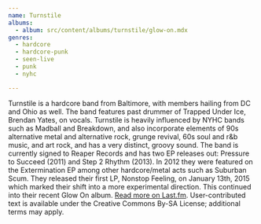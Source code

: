 ```yaml
---
name: Turnstile
albums:
  - album: src/content/albums/turnstile/glow-on.mdx
genres:
  - hardcore
  - hardcore-punk
  - seen-live
  - punk
  - nyhc

---
```


 Turnstile is a hardcore band from Baltimore, with members hailing from DC and Ohio as well. The band features past drummer of Trapped Under Ice, Brendan Yates, on vocals. Turnstile is heavily influenced by NYHC bands such as Madball and Breakdown, and also incorporate elements of 90s alternative metal and alternative rock, grunge revival, 60s soul and r&b music, and art rock, and has a very distinct, groovy sound. The band is currently signed to Reaper Records and has two EP releases out: Pressure to Succeed (2011) and Step 2 Rhythm (2013). In 2012 they were featured on the Extermination EP among other hardcore/metal acts such as Suburban Scum. They released their first LP, Nonstop Feeling, on January 13th, 2015 which marked their shift into a more experimental direction. This continued into their recent Glow On album. <a href="https://www.last.fm/music/Turnstile">Read more on Last.fm</a>. User-contributed text is available under the Creative Commons By-SA License; additional terms may apply.
 